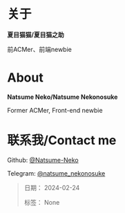 # 关于

**夏目猫猫/夏目猫之助**

前ACMer、前端newbie  
  



# About

**Natsume Neko/Natsume Nekonosuke**

Former ACMer, Front-end newbie

# 联系我/Contact me
Github: <a className="hover:text-pink-500 text-blue-500" href="https://github.com/Natsume-Neko">@Natsume-Neko</a>

Telegram: <a className="hover:text-pink-500 text-blue-500" href="https://t.me/natsume_nekonosuke">@natsume_nekonosuke</a>


>  日期： 2024-02-24  
>  
>  标签： None
>  
